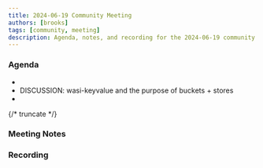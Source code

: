 ```yaml
---
title: 2024-06-19 Community Meeting
authors: [brooks]
tags: [community, meeting]
description: Agenda, notes, and recording for the 2024-06-19 community meeting
---
```



### Agenda

- 
- DISCUSSION: wasi-keyvalue and the purpose of buckets + stores
- 

{/* truncate */}

### Meeting Notes

### Recording

<ReactPlayer url='https://www.youtube.com/watch?v=IjJgjYcSbE4' controls />
